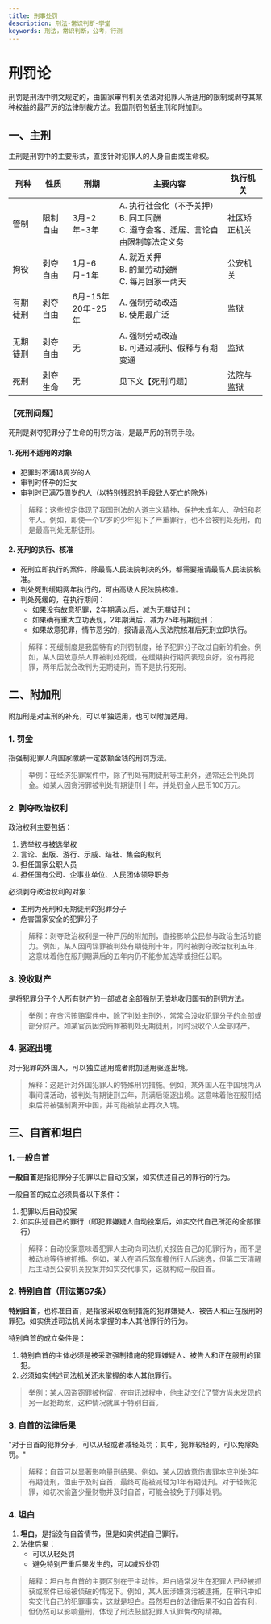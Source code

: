 ```yaml
---
title: 刑事处罚
description: 刑法-常识判断-学堂
keywords: 刑法，常识判断，公考，行测
---
```


# 刑罚论

刑罚是刑法中明文规定的，由国家审判机关依法对犯罪人所适用的限制或剥夺其某种权益的最严厉的法律制裁方法。我国刑罚包括主刑和附加刑。

## 一、主刑

主刑是刑罚中的主要形式，直接针对犯罪人的人身自由或生命权。

| 刑种 | 性质 | 刑期 | 主要内容 | 执行机关 |
|------|------|------|----------|----------|
| 管制 | 限制自由 | 3月-2年-3年 | A. 执行社会化（不予关押）<br />B. 同工同酬<br />C. 遵守会客、迁居、言论自由限制等法定义务 | 社区矫正机关 |
| 拘役 | 剥夺自由 | 1月-6月-1年 | A. 就近关押<br />B. 酌量劳动报酬<br />C. 每月回家一两天 | 公安机关 |
| 有期徒刑 | 剥夺自由 | 6月-15年<br />20年-25年 | A. 强制劳动改造<br />B. 使用最广泛 | 监狱 |
| 无期徒刑 | 剥夺自由 | 无 | A. 强制劳动改造<br />B. 可通过减刑、假释与有期变通 | 监狱 |
| 死刑 | 剥夺生命 | 无 | 见下文【死刑问题】 | 法院与监狱 |

### 【死刑问题】

死刑是剥夺犯罪分子生命的刑罚方法，是最严厉的刑罚手段。

#### 1. 死刑不适用的对象

- 犯罪时不满18周岁的人
- 审判时怀孕的妇女
- 审判时已满75周岁的人（以特别残忍的手段致人死亡的除外）

> 解释：这些规定体现了我国刑法的人道主义精神，保护未成年人、孕妇和老年人。例如，即使一个17岁的少年犯下了严重罪行，也不会被判处死刑，而是最高判处无期徒刑。

#### 2. 死刑的执行、核准

- 死刑立即执行的案件，除最高人民法院判决的外，都需要报请最高人民法院核准。
- 判处死刑缓期两年执行的，可由高级人民法院核准。
- 判处死缓的，在执行期间：
  - 如果没有故意犯罪，2年期满以后，减为无期徒刑；
  - 如果确有重大立功表现，2年期满后，减为25年有期徒刑；
  - 如果故意犯罪，情节恶劣的，报请最高人民法院核准后死刑立即执行。

> 解释：死缓制度是我国特有的刑罚制度，给予犯罪分子改过自新的机会。例如，某人因故意杀人罪被判处死缓，在缓期执行期间表现良好，没有再犯罪，两年后就会改判为无期徒刑，而不是执行死刑。

## 二、附加刑

附加刑是对主刑的补充，可以单独适用，也可以附加适用。

### 1. 罚金

指强制犯罪人向国家缴纳一定数额金钱的刑罚方法。

> 举例：在经济犯罪案件中，除了判处有期徒刑等主刑外，通常还会判处罚金。如某人因贪污罪被判处有期徒刑十年，并处罚金人民币100万元。

### 2. 剥夺政治权利

政治权利主要包括：
1. 选举权与被选举权
2. 言论、出版、游行、示威、结社、集会的权利
3. 担任国家公职人员
4. 担任国有公司、企事业单位、人民团体领导职务

必须剥夺政治权利的对象：
- 主刑为死刑和无期徒刑的犯罪分子
- 危害国家安全的犯罪分子

> 解释：剥夺政治权利是一种严厉的附加刑，直接影响公民参与政治生活的能力。例如，某人因间谍罪被判处有期徒刑十年，同时被剥夺政治权利五年，这意味着他在服刑期满后的五年内仍不能参加选举或担任公职。

### 3. 没收财产

是将犯罪分子个人所有财产的一部或者全部强制无偿地收归国有的刑罚方法。

> 举例：在贪污贿赂案件中，除了判处主刑外，常常会没收犯罪分子的全部或部分财产。如某官员因受贿罪被判处无期徒刑，同时没收个人全部财产。

### 4. 驱逐出境

对于犯罪的外国人，可以独立适用或者附加适用驱逐出境。

> 解释：这是针对外国犯罪人的特殊刑罚措施。例如，某外国人在中国境内从事间谍活动，被判处有期徒刑五年，刑满后驱逐出境。这意味着他在服刑结束后将被强制离开中国，并可能被禁止再次入境。

## 三、自首和坦白

### 1. 一般自首

**一般自首**是指犯罪分子犯罪以后自动投案，如实供述自己的罪行的行为。

一般自首的成立必须具备以下条件：
1. 犯罪以后自动投案
2. 如实供述自己的罪行（即犯罪嫌疑人自动投案后，如实交代自己所犯的全部罪行）

> 解释：自动投案意味着犯罪人主动向司法机关报告自己的犯罪行为，而不是被动地等待被抓捕。例如，某人在酒后驾车撞伤行人后逃逸，但第二天清醒后主动到公安机关投案并如实交代事实，这就构成一般自首。

### 2. 特别自首（刑法第67条）

**特别自首**，也称准自首，是指被采取强制措施的犯罪嫌疑人、被告人和正在服刑的罪犯，如实供述司法机关尚未掌握的本人其他罪行的行为。

特别自首的成立条件是：
1. 特别自首的主体必须是被采取强制措施的犯罪嫌疑人、被告人和正在服刑的罪犯。
2. 必须如实供述司法机关还未掌握的本人其他罪行。

> 举例：某人因盗窃罪被拘留，在审讯过程中，他主动交代了警方尚未发现的另一起抢劫案，这种情况就属于特别自首。

### 3. 自首的法律后果

"对于自首的犯罪分子，可以从轻或者减轻处罚；其中，犯罪较轻的，可以免除处罚。"

> 解释：自首可以显著影响量刑结果。例如，某人因故意伤害罪本应判处3年有期徒刑，但由于及时自首，最终可能被减轻为1年有期徒刑。对于轻微犯罪，如初次偷盗少量财物并及时自首，可能会被免于刑事处罚。

### 4. 坦白

1. **坦白**，是指没有自首情节，但是如实供述自己罪行。
2. 法律后果：
   - 可以从轻处罚
   - 避免特别严重后果发生的，可以减轻处罚

> 解释：坦白与自首的主要区别在于主动性。坦白通常发生在犯罪人已经被抓获或案件已经被侦破的情况下。例如，某人因涉嫌贪污被逮捕，在审讯中如实交代自己的犯罪事实，这就是坦白。虽然坦白的法律后果不如自首有利，但仍然可以影响量刑，体现了刑法鼓励犯罪人认罪悔改的精神。

